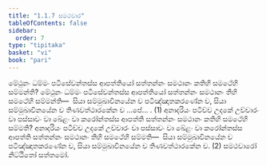 ```yaml
---
title: "1.1.7 සමථවාර"
tableOfContents: false
sidebar:
  order: 7
type: "tipitaka"
basket: "vi"
book: "pari"
---
```



<DynamicBreadcrumb />

<Division number="186" book="pari">

<Paragraph number="585" book="pari">
මේථුනං ධම්මං පටිසේවන්තස්ස ආපත්තියෝ සත්තන්නං සමථානං කතිහි සමථේහි සම්මන්ති? මේථුනං ධම්මං පටිසේවන්තස්ස ආපත්තියෝ සත්තන්නං සමථානං තීහි සමථේහි සම්මන්ති—  සියා සම්මුඛාවිනයේන ච පටිඤ්ඤාතකරණේන ච, සියා සම්මුඛාවිනයේන ච තිණවත්ථාරකේන ච …පේ… . (1)
</Paragraph>

<Paragraph number="586" book="pari">
අනාදරියං පටිච්ච උදකේ උච්චාරං වා පස්සාවං වා ඛේළං වා කරෝන්තස්ස ආපත්ති සත්තන්නං සමථානං කතිහි සමථේහි සම්මති? අනාදරියං පටිච්ච උදකේ උච්චාරං වා පස්සාවං වා ඛේළං වා කරෝන්තස්ස ආපත්ති සත්තන්නං සමථානං තීහි සමථේහි සම්මති—  සියා සම්මුඛාවිනයේන ච පටිඤ්ඤාතකරණේන ච, සියා සම්මුඛාවිනයේන ච තිණවත්ථාරකේන ච. (2)

</Paragraph>
</Division>

<Paragraph number="587" type="center" book="pari">
සමථවාරෝ නිට්ඨිතෝ සත්තමෝ.
</Paragraph>